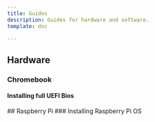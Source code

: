 ```yaml
---
title: Guides
description: Guides for hardware and software.
template: doc

---
```



## Hardware
### Chromebook
#### Installing full UEFI Bios
<LinkCard title="Installing Full UEFI Bios on Acer Chromebook 314" href="guides/chromebook/acer314/bios" icon="right-arrow" />
## Raspberry Pi
### Installing Raspberry Pi OS
<LinkCard title="Installing Raspberry Pi OS" href="guides/raspberrypi/installing-rpi-os" icon="right-arrow" />